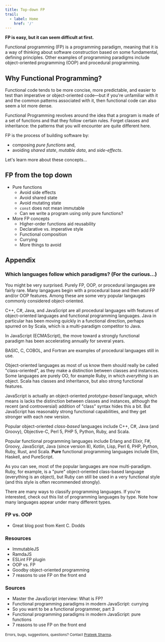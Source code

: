 ```yaml
---
title: Top-down FP
trail:
  - label: Home
    href: '/'
---
```


**FP is easy, but it can seem difficult at first.**

Functional programming (FP) is a programming paradigm, meaning that it is a way of thinking about software construction based on some fundamental, defining principles. Other examples of programming paradigms include object-oriented programming (OOP) and procedural programming.

## Why Functional Programming?

Functional code tends to be more concise, more predictable, and easier to test than imperative or object-oriented code&mdash;but if you're unfamiliar with it and the common patterns associated with it, then functional code can also seem a lot more dense.

Functional Programming revolves around the idea that a program is made of a set of functions and that they follow certain rules. Forget classes and inheritance: the patterns that you will encounter are quite different here.

FP is the process of building software by:

* composing _pure functions_ and,
* avoiding _shared state_, _mutable data_, and _side-effects_. 

Let's learn more about these concepts...

## FP from the top down

<ul>
  <li>
    <Link to='/deductive/pure-functions/' aria-label='Pure functions'>Pure functions</Link>
    <ul>
      <li><Link to='/deductive/pure-functions/#avoid-side-effects'>Avoid side effects</Link></li>
      <li><Link to='/deductive/pure-functions/#avoid-shared-state'>Avoid shared state</Link></li>
      <li><Link to='/deductive/pure-functions/#avoid-mutating-state'>Avoid mutating state</Link></li>
      <li><Link to='/deductive/pure-functions/#const-not-immutable'><code>const</code> does not mean immutable</Link></li>
      <li><Link to='/deductive/pure-functions/#is-purity-possible'>Can we write a program using only pure functions?</Link></li>
    </ul>
  </li>
  <li>
    <Link to='/deductive/more-fp-concepts/' aria-label='More FP Concepts'>More FP concepts</Link>
    <ul>
      <li><Link to='/deductive/more-fp-concepts/#higher-order-functions'>Higher-order functions aid reusability</Link></li>
      <li><Link to='/deductive/more-fp-concepts/#declarative-vs-imperative'>Declarative vs. imperative style</Link></li>
      <li><Link to='/deductive/more-fp-concepts/#composition'>Functional composition</Link></li>
      <li><Link to='/deductive/more-fp-concepts/#currying'>Currying</Link></li>
      <li><Link to='/deductive/more-fp-concepts/#things-to-avoid'>More things to avoid</Link></li>
    </ul>
  </li>
</ul>

## Appendix

### Which languages follow which paradigms? (For the curious...)

You might be very surprised. Purely FP, OOP, or procedural langauges are fairly rare. Many langagues begin with a procedural base and then add FP and/or OOP features. Among these are some very popular langauges commonly considered object-oriented.

C++, C#, Java, and JavaScript are all procedural languages with features of object-oriented languages and functional programming languages. Java in particular has been moving quickly in a functional direction, perhaps spurred on by Scala, which is a multi-paradigm competitor to Java.

In JavaScript (ECMAScript), the move toward a strongly functional paradigm has been accelerating annually for several years.

BASIC, C, COBOL, and Fortran are examples of procedural languages still in use.

Object-oriented languages as most of us know them should really be called "class-oriented", as they make a distinction between classes and instances. Some languages are purely OO, for example Ruby, in which _everything_ is an object. Scala has classes and inheritance, but also strong functional features.

JavaScript is actually an object-oriented _prototype-based_ language, which means is lacks the distinction between classes and instances, although the recent (and controversial) addition of "class" syntax hides this a bit. But JavaScript has reasonably strong functional capabilities, and they get stronger with each new version.

Popular object-oriented _class-based_ languages include C++, C#, Java (and Groovy), Objective-C, Perl 5, PHP 5, Python, Ruby, and Scala.

Popular functional programming languages include Erlang and Elixir, F#, Groovy, JavaScript, Java (since version 8), Kotlin, Lisp, Perl 6, PHP, Python, Ruby, Rust, and Scala. **Pure** functional programming languages include Elm, Haskell, and PureScript.

As you can see, most of the popular languages are now multi-paradigm. Ruby, for example, is a "pure" object-oriented class-based language (everything is an object), but Ruby can still be used in a very functional style (and this style is often recommended strongly).

There are many ways to classify programming languages. If you're interested, check out this <OffsiteLink href='https://en.wikipedia.org/wiki/List_of_programming_languages_by_type#Procedural_languages'>list of programming languages by type</OffsiteLink>. Note how many languages appear under many different types.

### FP vs. OOP

* <OffsiteLink href='https://kentcdodds.com/blog/classes-complexity-and-functional-programming'>Great blog post from Kent C. Dodds</OffsiteLink>

### Resources

* <OffsiteLink href='https://immutable-js.github.io/immutable-js/docs/#/'>ImmutableJS</OffsiteLink>
* <OffsiteLink href='https://ramdajs.com/'>RamdaJS</OffsiteLink>
* <OffsiteLink href='https://www.npmjs.com/package/eslint-plugin-fp'>ESLint FP plugin</OffsiteLink>
* <OffsiteLink href='https://medium.com/@cscalfani/'>OOP vs. FP</OffsiteLink>
* <OffsiteLink href='goodbye-object-oriented-programming-a59cda4c0e53'>Goodby object-oriented programming</OffsiteLink>
* <OffsiteLink href='https://tsh.io/blog/7-reasons-to-use-functional-programming-on-frontend-1-2/'>7 reasons to use FP on the front end</OffsiteLink>

### Sources

* <OffsiteLink href='https://medium.com/javascript-scene/master-the-javascript-interview-what-is-functional-programming-7f218c68b3a0'>Master the JavaScript interview: What is FP?</OffsiteLink>
* <OffsiteLink href='https://hackernoon.com/functional-programming-paradigms-in-modern-javascript-currying-5652e489cce8'>Functional programming paradigms in modern JavaScript: currying</OffsiteLink>
* <OffsiteLink href='https://medium.com/@cscalfani/so-you-want-to-be-a-functional-programmer-part-3-1b0fd14eb1a7'>So you want to be a functional programmer, part 3</OffsiteLink>
* <OffsiteLink href='https://hackernoon.com/functional-programming-paradigms-in-modern-javascript-pure-functions-797d9abbee1'>Functional programming paradigms in modern JavaScript: pure functions</OffsiteLink>
* <OffsiteLink href='https://tsh.io/blog/7-reasons-to-use-functional-programming-on-frontend-1-2/'>7 reasons to use FP on the front end</OffsiteLink>

<small>Errors, bugs, suggestions, questions? Contact <a href='mailto:Prateek_Sharma@bnz.co.nz'>Prateek Sharma</a></small>.
